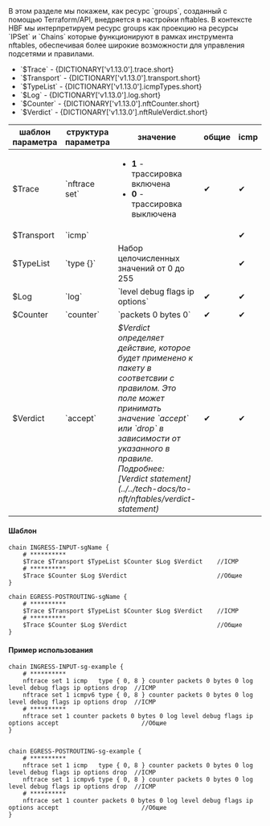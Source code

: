 
<div className="paragraph">
  В этом разделе мы покажем, как ресурс `groups`, созданный с помощью Terraform/API, внедряется в настройки nftables. В
  контексте HBF мы интерпретируем ресурс groups как проекцию на ресурсы `IPSet` и `Chains` которые функционируют в
  рамках инструмента nftables, обеспечивая более широкие возможности для управления подсетями и правилами.
</div>
<ul>
  <li>`$Trace` - {DICTIONARY['v1.13.0'].trace.short}</li>
  <li>`$Transport` - {DICTIONARY['v1.13.0'].transport.short}</li>
  <li>`$TypeList` - {DICTIONARY['v1.13.0'].icmpTypes.short}</li>
  <li>`$Log` - {DICTIONARY['v1.13.0'].log.short}</li>
  <li>`$Counter` - {DICTIONARY['v1.13.0'].nftCounter.short}</li>
  <li>`$Verdict` - {DICTIONARY['v1.13.0'].nftRuleVerdict.short}</li>
</ul>

<div className="scrollable-x">
  <table>
    <thead>
      <tr>
        <th>шаблон параметра</th>
        <th>структура параметра</th>
        <th>значение</th>
        <th>общие</th>
        <th>icmp</th>
      </tr>
    </thead>
    <tbody>
      <tr>
        <td>$Trace</td>
        <td>`nftrace set`</td>
        <td>
          <ul>
            <li>
              <b>1</b> - трассировка включена
            </li>
            <li>
              <b>0</b> - трассировка выключена
            </li>
          </ul>
        </td>
        <td className="green center">✔</td>
        <td className="green center">✔</td>
      </tr>
      <tr>
        <td>$Transport</td>
        <td>`icmp`</td>
        <td></td>
        <td className="green center"></td>
        <td className="green center">✔</td>
      </tr>
      <tr>
        <td>$TypeList</td>
        <td>`type {}`</td>
        <td>Набор целочисленных значений от 0 до 255</td>
        <td className="green center"></td>
        <td className="green center">✔</td>
      </tr>
      <tr>
        <td>$Log</td>
        <td>
          <nobr>`log`</nobr>
        </td>
        <td>`level debug flags ip options`</td>
        <td className="green center">✔</td>
        <td className="green center">✔</td>
      </tr>
      <tr>
        <td>$Counter</td>
        <td>
          <nobr>`counter`</nobr>
        </td>
        <td>`packets 0 bytes 0`</td>
        <td className="green center">✔</td>
        <td className="green center">✔</td>
      </tr>
      <tr>
        <td>$Verdict</td>
        <td>`accept`</td>
        <td>
          <div className="text-justify">
            <i>
              $Verdict определяет действие, которое будет применено к пакету в соответсвии с правилом. Это поле может
              принимать значение `accept` или `drop` в зависимости от указанного в правиле.
            </i>
          </div>
          <i>Подробнее: [Verdict statement](../../tech-docs/to-nft/nftables/verdict-statement)</i>
        </td>
        <td className="green center">✔</td>
        <td className="green center">✔</td>
      </tr>
    </tbody>
  </table>
</div>

#### Шаблон

```hcl
chain INGRESS-INPUT-sgName {
    # **********
    $Trace $Transport $TypeList $Counter $Log $Verdict    //ICMP
    # **********
    $Trace $Counter $Log $Verdict                         //Общие
}

chain EGRESS-POSTROUTING-sgName {
    # **********
    $Trace $Transport $TypeList $Counter $Log $Verdict    //ICMP
    # **********
    $Trace $Counter $Log $Verdict                         //Общие
}
```

#### Пример использования

```hcl
chain INGRESS-INPUT-sg-example {
    # **********
    nftrace set 1 icmp   type { 0, 8 } counter packets 0 bytes 0 log level debug flags ip options drop  //ICMP
    nftrace set 1 icmpv6 type { 0, 8 } counter packets 0 bytes 0 log level debug flags ip options drop  //ICMP
    # **********
    nftrace set 1 counter packets 0 bytes 0 log level debug flags ip options accept                       //Общие
}


chain EGRESS-POSTROUTING-sg-example {
    # **********
    nftrace set 1 icmp   type { 0, 8 } counter packets 0 bytes 0 log level debug flags ip options drop  //ICMP
    nftrace set 1 icmpv6 type { 0, 8 } counter packets 0 bytes 0 log level debug flags ip options drop  //ICMP
    # **********
    nftrace set 1 counter packets 0 bytes 0 log level debug flags ip options accept                       //Общие
}
```
